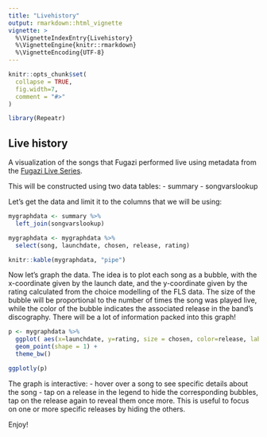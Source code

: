 ```yaml
---
title: "Livehistory"
output: rmarkdown::html_vignette
vignette: >
  %\VignetteIndexEntry{Livehistory}
  %\VignetteEngine{knitr::rmarkdown}
  %\VignetteEncoding{UTF-8}
---
```


```r
knitr::opts_chunk$set(
  collapse = TRUE,
  fig.width=7,
  comment = "#>"
)
```

```r
library(Repeatr)
```

## Live history

A visualization of the songs that Fugazi performed live using metadata from the [Fugazi Live Series](https://www.dischord.com/fugazi_live_series).  

This will be constructed using two data tables:
- summary
- songvarslookup

Let's get the data and limit it to the columns that we will be using: 

```r
mygraphdata <- summary %>%
  left_join(songvarslookup)

mygraphdata <- mygraphdata %>%
  select(song, launchdate, chosen, release, rating)

knitr::kable(mygraphdata, "pipe")

``` 

Now let's graph the data. The idea is to plot each song as a bubble, with the x-coordinate given by the launch date, and the y-coordinate given by the rating calculated from the choice modelling of the FLS data. The size of the bubble will be proportional to the number of times the song was played live, while the color of the bubble indicates the associated release in the band's discography.  There will be a lot of information packed into this graph!    

```r

p <- mygraphdata %>%
  ggplot( aes(x=launchdate, y=rating, size = chosen, color=release, label=song)) +
  geom_point(shape = 1) +
  theme_bw()

ggplotly(p)


```   

The graph is interactive: 
- hover over a song to see specific details about the song
- tap on a release in the legend to hide the corresponding bubbles, tap on the release again to reveal them once more.  This is useful to focus on one or more specific releases by hiding the others.   

Enjoy!


